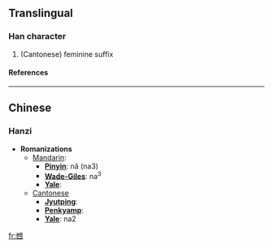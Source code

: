 ==Translingual==
===Han character===
{{Han char|rad=乙|as=07|sn=8|four=|canj=心木田卜戈 (PDWYI)}}
# (Cantonese) feminine suffix
====References====
{{Han ref|kx=0084.201|hdz=42382.040|uh=4E78|ud=20088}}

----
==Chinese==
===Hanzi===


* '''Romanizations'''
** [[Mandarin]]:
*** '''[[Pinyin]]''': nǎ (na3)
*** '''[[Wade-Giles]]''': na<sup>3</sup>
*** '''[[Yale]]''': 
**[[Cantonese]]
***'''[[Jyutping]]''':
***'''[[Penkyamp]]''': 
***'''[[Yale]]''': na2




[[fr:乸]]